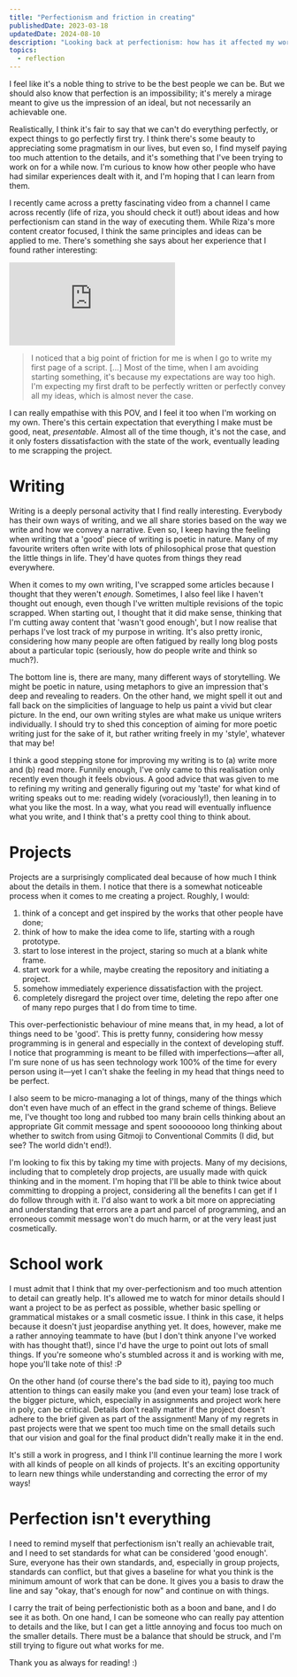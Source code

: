 ```yaml
---
title: "Perfectionism and friction in creating"
publishedDate: 2023-03-18
updatedDate: 2024-08-10
description: "Looking back at perfectionism: how has it affected my work, and how can I work on it?"
topics:
  - reflection
---
```


I feel like it's a noble thing to strive to be the best people we can be. But we should also know that perfection is an impossibility; it's merely a mirage meant to give us the impression of an ideal, but not necessarily an achievable one.

Realistically, I think it's fair to say that we can't do everything perfectly, or expect things to go perfectly first try. I think there's some beauty to appreciating some pragmatism in our lives, but even so, I find myself paying too much attention to the details, and it's something that I've been trying to work on for a while now. I'm curious to know how other people who have had similar experiences dealt with it, and I'm hoping that I can learn from them.

I recently came across a pretty fascinating video from a channel I came across recently (life of riza, you should check it out!) about ideas and how perfectionism can stand in the way of executing them. While Riza's more content creator focused, I think the same principles and ideas can be applied to me. There's something she says about her experience that I found rather interesting:

<iframe
  src="https://www.youtube-nocookie.com/embed/AXidstI2kAg?si=WVXUIeQO-qDN9iEF"
  title="YouTube video player"
  frameborder="0"
  allow="accelerometer; autoplay; clipboard-write; encrypted-media; gyroscope; picture-in-picture; web-share"
  referrerpolicy="strict-origin-when-cross-origin"
  allowfullscreen
></iframe>

> I noticed that a big point of friction for me is when I go to write my first page of a script. [...] Most of the time, when I am avoiding starting something, it's because my expectations are way too high. I'm expecting my first draft to be perfectly written or perfectly convey all my ideas, which is almost never the case.

I can really empathise with this POV, and I feel it too when I'm working on my own. There's this certain expectation that everything I make must be good, neat, _presentable_. Almost all of the time though, it's not the case, and it only fosters dissatisfaction with the state of the work, eventually leading to me scrapping the project.

# Writing

Writing is a deeply personal activity that I find really interesting. Everybody has their own ways of writing, and we all share stories based on the way we write and how we convey a narrative. Even so, I keep having the feeling when writing that a 'good' piece of writing is poetic in nature. Many of my favourite writers often write with lots of philosophical prose that question the little things in life. They'd have quotes from things they read everywhere.

When it comes to my own writing, I've scrapped some articles because I thought that they weren't _enough_. Sometimes, I also feel like I haven't thought out enough, even though I've written multiple revisions of the topic scrapped. When starting out, I thought that it did make sense, thinking that I'm cutting away content that 'wasn't good enough', but I now realise that perhaps I've lost track of my purpose in writing. It's also pretty ironic, considering how many people are often fatigued by really long blog posts about a particular topic (seriously, how do people write and think so much?).

The bottom line is, there are many, many different ways of storytelling. We might be poetic in nature, using metaphors to give an impression that's deep and revealing to readers. On the other hand, we might spell it out and fall back on the simplicities of language to help us paint a vivid but clear picture. In the end, our own writing styles are what make us unique writers individually. I should try to shed this conception of aiming for more poetic writing just for the sake of it, but rather writing freely in my 'style', whatever that may be!

I think a good stepping stone for improving my writing is to (a) write more and (b) read more. Funnily enough, I've only came to this realisation only recently even though it feels obvious. A good advice that was given to me to refining my writing and generally figuring out my 'taste' for what kind of writing speaks out to me: reading widely (voraciously!), then leaning in to what you like the most. In a way, what you read will eventually influence what you write, and I think that's a pretty cool thing to think about.

# Projects

Projects are a surprisingly complicated deal because of how much I think about the details in them. I notice that there is a somewhat noticeable process when it comes to me creating a project. Roughly, I would:

1. think of a concept and get inspired by the works that other people have done;
2. think of how to make the idea come to life, starting with a rough prototype.
3. start to lose interest in the project, staring so much at a blank white frame.
4. start work for a while, maybe creating the repository and initiating a project.
5. somehow immediately experience dissatisfaction with the project.
6. completely disregard the project over time, deleting the repo after one of many repo purges that I do from time to time.

This over-perfectionistic behaviour of mine means that, in my head, a lot of things need to be 'good'. This is pretty funny, considering how messy programming is in general and especially in the context of developing stuff. I notice that programming is meant to be filled with imperfections—after all, I'm sure none of us has seen technology work 100% of the time for every person using it—yet I can't shake the feeling in my head that things need to be perfect.

I also seem to be micro-managing a lot of things, many of the things which don't even have much of an effect in the grand scheme of things. Believe me, I've thought too long and rubbed too many brain cells thinking about an appropriate Git commit message and spent soooooooo long thinking about whether to switch from using Gitmoji to Conventional Commits (I did, but see? The world didn't end!).

I'm looking to fix this by taking my time with projects. Many of my decisions, including that to completely drop projects, are usually made with quick thinking and in the moment. I'm hoping that I'll be able to think twice about committing to dropping a project, considering all the benefits I can get if I do follow through with it. I'd also want to work a bit more on appreciating and understanding that errors are a part and parcel of programming, and an erroneous commit message won't do much harm, or at the very least just cosmetically.

# School work

I must admit that I think that my over-perfectionism and too much attention to detail can greatly help. It's allowed me to watch for minor details should I want a project to be as perfect as possible, whether basic spelling or grammatical mistakes or a small cosmetic issue. I think in this case, it helps because it doesn't just jeopardise anything yet. It does, however, make me a rather annoying teammate to have (but I don't think anyone I've worked with has thought that!), since I'd have the urge to point out lots of small things. If you're someone who's stumbled across it and is working with me, hope you'll take note of this! :P

On the other hand (of course there's the bad side to it), paying too much attention to things can easily make you (and even your team) lose track of the bigger picture, which, especially in assignments and project work here in poly, can be critical. Details don't really matter if the project doesn't adhere to the brief given as part of the assignment! Many of my regrets in past projects were that we spent too much time on the small details such that our vision and goal for the final product didn't really make it in the end.

It's still a work in progress, and I think I'll continue learning the more I work with all kinds of people on all kinds of projects. It's an exciting opportunity to learn new things while understanding and correcting the error of my ways!

# Perfection isn't everything

I need to remind myself that perfectionism isn't really an achievable trait, and I need to set standards for what can be considered 'good enough'. Sure, everyone has their own standards, and, especially in group projects, standards can conflict, but that gives a baseline for what you think is the minimum amount of work that can be done. It gives you a basis to draw the line and say "okay, that's enough for now" and continue on with things.

I carry the trait of being perfectionistic both as a boon and bane, and I do see it as both. On one hand, I can be someone who can really pay attention to details and the like, but I can get a little annoying and focus too much on the smaller details. There must be a balance that should be struck, and I'm still trying to figure out what works for me.

Thank you as always for reading! :)
